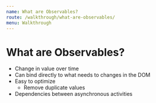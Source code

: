 ```yaml
---
name: What are Observables?
route: /walkthrough/what-are-observables/
menu: Walkthrough
---
```


# What are Observables?

- Change in value over time
- Can bind directly to what needs to changes in the DOM
- Easy to optimize
  - Remove duplicate values
- Dependencies between asynchronous activities
